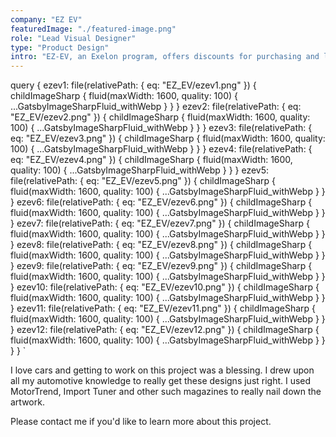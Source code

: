 ```yaml
---
company: "EZ EV"
featuredImage: "./featured-image.png"
role: "Lead Visual Designer"
type: "Product Design"
intro: "EZ-EV, an Exelon program, offers discounts for purchasing and leasing select electric vehicles with participating dealers." 
---
```


  query {
    ezev1: file(relativePath: { eq: "EZ_EV/ezev1.png" }) {
      childImageSharp {
        fluid(maxWidth: 1600, quality: 100) {
          ...GatsbyImageSharpFluid_withWebp
        }
      }
    }
    ezev2: file(relativePath: { eq: "EZ_EV/ezev2.png" }) {
      childImageSharp {
        fluid(maxWidth: 1600, quality: 100) {
          ...GatsbyImageSharpFluid_withWebp
        }
      }
    }
    ezev3: file(relativePath: { eq: "EZ_EV/ezev3.png" }) {
      childImageSharp {
        fluid(maxWidth: 1600, quality: 100) {
          ...GatsbyImageSharpFluid_withWebp
        }
      }
    }
    ezev4: file(relativePath: { eq: "EZ_EV/ezev4.png" }) {
      childImageSharp {
        fluid(maxWidth: 1600, quality: 100) {
          ...GatsbyImageSharpFluid_withWebp
        }
      }
    }
    ezev5: file(relativePath: { eq: "EZ_EV/ezev5.png" }) {
      childImageSharp {
        fluid(maxWidth: 1600, quality: 100) {
          ...GatsbyImageSharpFluid_withWebp
        }
      }
    }
    ezev6: file(relativePath: { eq: "EZ_EV/ezev6.png" }) {
      childImageSharp {
        fluid(maxWidth: 1600, quality: 100) {
          ...GatsbyImageSharpFluid_withWebp
        }
      }
    }
    ezev7: file(relativePath: { eq: "EZ_EV/ezev7.png" }) {
      childImageSharp {
        fluid(maxWidth: 1600, quality: 100) {
          ...GatsbyImageSharpFluid_withWebp
        }
      }
    }
    ezev8: file(relativePath: { eq: "EZ_EV/ezev8.png" }) {
      childImageSharp {
        fluid(maxWidth: 1600, quality: 100) {
          ...GatsbyImageSharpFluid_withWebp
        }
      }
    }
    ezev9: file(relativePath: { eq: "EZ_EV/ezev9.png" }) {
      childImageSharp {
        fluid(maxWidth: 1600, quality: 100) {
          ...GatsbyImageSharpFluid_withWebp
        }
      }
    }
    ezev10: file(relativePath: { eq: "EZ_EV/ezev10.png" }) {
      childImageSharp {
        fluid(maxWidth: 1600, quality: 100) {
          ...GatsbyImageSharpFluid_withWebp
        }
      }
    }
    ezev11: file(relativePath: { eq: "EZ_EV/ezev11.png" }) {
      childImageSharp {
        fluid(maxWidth: 1600, quality: 100) {
          ...GatsbyImageSharpFluid_withWebp
        }
      }
    }
    ezev12: file(relativePath: { eq: "EZ_EV/ezev12.png" }) {
      childImageSharp {
        fluid(maxWidth: 1600, quality: 100) {
          ...GatsbyImageSharpFluid_withWebp
        }
      }
    }
  }
`

<GridTwo>

<ImageContainer classes="large" fluid={props.data.ezev1.childImageSharp.fluid} />

<ImageContainer classes="small left" fluid={props.data.ezev2.childImageSharp.fluid} />

<ImageContainer classes="small left" fluid={props.data.ezev3.childImageSharp.fluid} />

<ImageContainer classes="small" fluid={props.data.ezev4.childImageSharp.fluid} />

<p class="small space-me right blog-text">I love cars and getting to work on this project was a blessing. I drew upon all my automotive knowledge to really get these designs just right. I used MotorTrend, Import Tuner and other such magazines to really nail down the artwork.</p>

<ImageContainer classes="large" fluid={props.data.ezev5.childImageSharp.fluid} />

<ImageContainer classes="small" fluid={props.data.ezev10.childImageSharp.fluid} />

<ImageContainer classes="small left" fluid={props.data.ezev6.childImageSharp.fluid} />

<ImageContainer classes="small" fluid={props.data.ezev7.childImageSharp.fluid} />

<ImageContainer classes="small right" fluid={props.data.ezev8.childImageSharp.fluid} />

<ImageContainer classes="large" fluid={props.data.ezev11.childImageSharp.fluid} />

<ImageContainer classes="small right" fluid={props.data.ezev12.childImageSharp.fluid} />

<p class="small right blog-text">Please contact me if you'd like to learn more about this project.</p>

</GridTwo>
